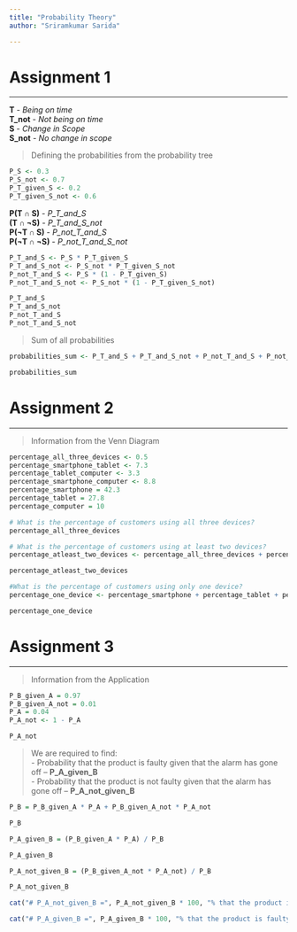 ```yaml
---
title: "Probability Theory"
author: "Sriramkumar Sarida"

---
```


# Assignment 1 

------------------------------------------------------------------------

**T** - *Being on time*  
**T_not** - *Not being on time*  
**S** - *Change in Scope*  
**S_not** - *No change in scope*  

> Defining the probabilities from the probability tree  

```r
P_S <- 0.3 
P_S_not <- 0.7  
P_T_given_S <- 0.2  
P_T_given_S_not <- 0.6  
```

**P(T ∩ S)** - *P_T_and_S*  
**(T ∩ ¬S)** - *P_T_and_S_not*  
**P(¬T ∩ S)** - *P_not_T_and_S*  
**P(¬T ∩ ¬S)** - *P_not_T_and_S_not*  

```r
P_T_and_S <- P_S * P_T_given_S  
P_T_and_S_not <- P_S_not * P_T_given_S_not  
P_not_T_and_S <- P_S * (1 - P_T_given_S)  
P_not_T_and_S_not <- P_S_not * (1 - P_T_given_S_not)  
```

```r
P_T_and_S  
P_T_and_S_not  
P_not_T_and_S  
P_not_T_and_S_not  
```

> Sum of all probabilities  

```r
probabilities_sum <- P_T_and_S + P_T_and_S_not + P_not_T_and_S + P_not_T_and_S_not
```

```r
probabilities_sum
```


# Assignment 2

------------------------------------------------------------------------

> Information from the Venn Diagram 

```r
percentage_all_three_devices <- 0.5 
percentage_smartphone_tablet <- 7.3  
percentage_tablet_computer <- 3.3  
percentage_smartphone_computer <- 8.8  
percentage_smartphone = 42.3  
percentage_tablet = 27.8  
percentage_computer = 10  

```

```r
# What is the percentage of customers using all three devices?
percentage_all_three_devices
```


```r
# What is the percentage of customers using at least two devices?
percentage_atleast_two_devices <- percentage_all_three_devices + percentage_smartphone_tablet + percentage_tablet_computer + percentage_smartphone_computer 

percentage_atleast_two_devices
```

```r
#What is the percentage of customers using only one device?
percentage_one_device <- percentage_smartphone + percentage_tablet + percentage_computer

percentage_one_device
```


# Assignment 3

------------------------------------------------------------------------

> Information from the Application

```r
P_B_given_A = 0.97
P_B_given_A_not = 0.01
P_A = 0.04
P_A_not <- 1 - P_A

P_A_not

```

> We are required to find:  
- Probability that the product is faulty given that the alarm has gone off -- **P_A_given_B**  
- Probability that the product is not faulty given that the alarm has gone off -- **P_A_not_given_B**


```r
P_B = P_B_given_A * P_A + P_B_given_A_not * P_A_not

P_B
```

```r
P_A_given_B = (P_B_given_A * P_A) / P_B

P_A_given_B
```

```r
P_A_not_given_B = (P_B_given_A_not * P_A_not) / P_B

P_A_not_given_B
```

```r
cat("# P_A_not_given_B =", P_A_not_given_B * 100, "% that the product is flawless and a")

cat("# P_A_given_B =", P_A_given_B * 100, "% that the product is faulty")
```

